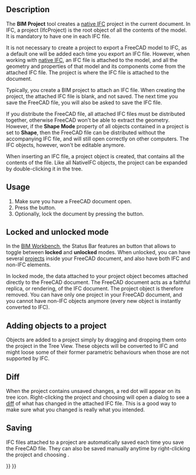 <languages/>
<translate>

<!--T:1-->
{{Docnav
|[[BIM_Sketch|Sketch]]
|[[Arch_Site|Site]]
|[[BIM_Workbench|BIM]]
|IconL=BIM_Sketch.svg
|IconR=Arch_Site.svg
|IconC=Workbench_BIM.svg
}}

<!--T:2-->
{{GuiCommand
|Name=BIM Project
|MenuLocation=3D/BIM → Project
|Workbenches=[[BIM_Workbench|BIM]]
|Shortcut=
|SeeAlso=
}}

==Description== <!--T:3-->

<!--T:4-->
The '''BIM Project''' tool creates a [[Native_IFC|native IFC]] project in the current document. In IFC, a project (IfcProject) is the root object of all the contents of the model. It is mandatory to have one in each IFC file.

<!--T:5-->
It is not necessary to create a project to export a FreeCAD model to IFC, as a default one will be added each time you export an IFC file. However, when working with [[Native_IFC|native IFC]], an IFC file is attached to the model, and all the geometry and properties of that model and its components come from the attached IFC file. The project is where the IFC file is attached to the document.

<!--T:6-->
Typically, you create a BIM project to attach an IFC file. When creating the project, the attached IFC file is blank, and not saved. The next time you save the FreeCAD file, you will also be asked to save the IFC file.

<!--T:7-->
If you distribute the FreeCAD file, all attached IFC files must be distributed together, otherwise FreeCAD won't be able to extract the geometry. However, if the '''Shape Mode''' property of all objects contained in a project is set to '''Shape''', then the FreeCAD file can be distributed without the accompanying IFC file, and will still open correctly on other computers. The IFC objects, however, won't be editable anymore.

<!--T:8-->
When inserting an IFC file, a project object is created, that contains all the contents of the file. Like all NativeIFC objects, the project can be expanded by double-clicking it in the tree.

==Usage== <!--T:9-->

<!--T:10-->
# Make sure you have a FreeCAD document open.
# Press the {{Button|[[Image:BIM_Project.svg|16px]] [[BIM_Project|Project]]}} button.
# Optionally, lock the document by pressing the {{Button|[[Image:IFC.svg|16px]] [[NativeIFC#Locked_and_unlocked_modes|IFC Lock]]}} button.

==Locked and unlocked mode== <!--T:11-->

<!--T:12-->
In the [[BIM_Workbench|BIM Workbench]], the Status Bar features an {{Button|[[Image:IFC.svg|16px]] [[NativeIFC#Locked_and_unlocked_modes|IFC Lock]]}} button that allows to toggle between '''locked''' and '''unlocked''' modes. When unlocked, you can have several [[BIM_Project|projects]] inside your FreeCAD document, and also have both IFC and non-IFC elements.

<!--T:13-->
In locked mode, the data attached to your project object becomes attached directly to the FreeCAD document. The FreeCAD document acts as a faithful replica, or rendering, of the IFC document. The project object is therefore removed. You can have only one project in your FreeCAD document, and you cannot have non-IFC objects anymore (every new object is instantly converted to IFC).

==Adding objects to a project== <!--T:14-->

<!--T:15-->
Objects are added to a project simply by dragging and dropping them onto the project in the Tree View. These objects will be converted to IFC and might loose some of their former parametric behaviours when those are not supported by IFC.

==Diff== <!--T:16-->

<!--T:17-->
When the project contains unsaved changes, a red dot will appear on its tree icon. Right-clicking the project and choosing {{MenuCommand|IFC → View Diff}} will open a dialog to see a [https://en.wikipedia.org/wiki/Diff diff] of what has changed in the attached IFC file. This is a good way to make sure what you changed is really what you intended.

==Saving== <!--T:18-->

<!--T:19-->
IFC files attached to a project are automatically saved each time you save the FreeCAD file. They can also be saved manually anytime by right-clicking the project and choosing {{MenuCommand|IFC → Save IFC File As…}}.


<!--T:20-->
{{Docnav
|[[BIM_Sketch|Sketch]]
|[[Arch_Site|Site]]
|[[BIM_Workbench|BIM]]
|IconL=BIM_Sketch.svg
|IconR=Arch_Site.svg
|IconC=Workbench_BIM.svg
}}

</translate>
{{BIM_Tools_navi{{#translation:}}}}
{{Userdocnavi{{#translation:}}}}